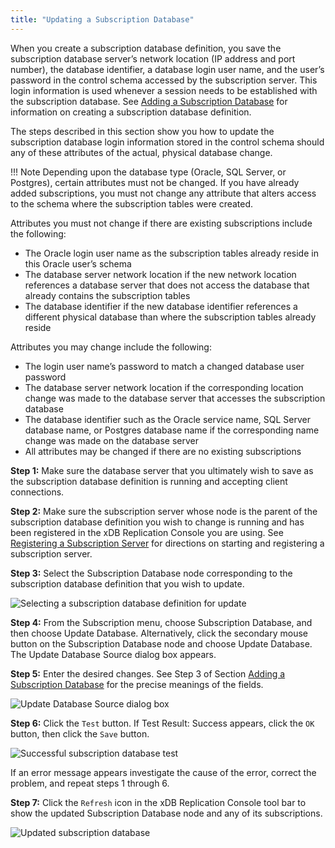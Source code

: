 ```yaml
---
title: "Updating a Subscription Database"
---
```


<div id="updating_subscription_database" class="registered_link"></div>

When you create a subscription database definition, you save the subscription database server’s network location (IP address and port number), the database identifier, a database login user name, and the user’s password in the control schema accessed by the subscription server. This login information is used whenever a session needs to be established with the subscription database. See [Adding a Subscription Database](../03_creating_subscription/02_adding_subscription_database/#adding_subscription_database) for information on creating a subscription database definition.

The steps described in this section show you how to update the subscription database login information stored in the control schema should any of these attributes of the actual, physical database change.

!!! Note
    Depending upon the database type (Oracle, SQL Server, or Postgres), certain attributes must not be changed. If you have already added subscriptions, you must not change any attribute that alters access to the schema where the subscription tables were created.

Attributes you must not change if there are existing subscriptions include the following:

-   The Oracle login user name as the subscription tables already reside in this Oracle user’s schema
-   The database server network location if the new network location references a database server that does not access the database that already contains the subscription tables
-   The database identifier if the new database identifier references a different physical database than where the subscription tables already reside

Attributes you may change include the following:

-   The login user name’s password to match a changed database user password
-   The database server network location if the corresponding location change was made to the database server that accesses the subscription database
-   The database identifier such as the Oracle service name, SQL Server database name, or Postgres database name if the corresponding name change was made on the database server
-   All attributes may be changed if there are no existing subscriptions

**Step 1:** Make sure the database server that you ultimately wish to save as the subscription database definition is running and accepting client connections.

**Step 2:** Make sure the subscription server whose node is the parent of the subscription database definition you wish to change is running and has been registered in the xDB Replication Console you are using. See [Registering a Subscription Server](../03_creating_subscription/01_registering_subscription_server/#registering_subscription_server) for directions on starting and registering a subscription server.

**Step 3:** Select the Subscription Database node corresponding to the subscription database definition that you wish to update.

![Selecting a subscription database definition for update](/../../images/image98.png)

**Step 4:** From the Subscription menu, choose Subscription Database, and then choose Update Database. Alternatively, click the secondary mouse button on the Subscription Database node and choose Update Database. The Update Database Source dialog box appears.

**Step 5:** Enter the desired changes. See Step 3 of Section [Adding a Subscription Database](../03_creating_subscription/02_adding_subscription_database/#adding_subscription_database) for the precise meanings of the fields.

![Update Database Source dialog box](/../../images/image99.png)

**Step 6:** Click the `Test` button. If Test Result: Success appears, click the `OK` button, then click the `Save` button.

![Successful subscription database test](/../../images/image100.png)

If an error message appears investigate the cause of the error, correct the problem, and repeat steps 1 through 6.

**Step 7:** Click the `Refresh` icon in the xDB Replication Console tool bar to show the updated Subscription Database node and any of its subscriptions.

![Updated subscription database](/../../images/image101.png)
